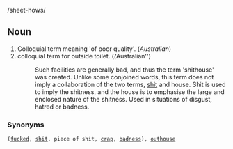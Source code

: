 /sheet-hows/

==Noun==
#Colloquial term meaning 'of poor quality'. (''Australian'')
#colloquial term for outside toilet. (''(''Australian'')
#:Such facilities are generally bad, and thus the term 'shithouse' was created.  Unlike some conjoined words, this term does not imply a collaboration of the two terms, [[shit]] and house. Shit is used to imply the shitness, and the house is to emphasise the large and enclosed nature of the shitness.  Used in situations of disgust, hatred or badness.
===Synonyms===
 ([[fuck]]ed, [[shit]], piece of shit, [[crap]], [[bad]]ness), [[outhouse]]